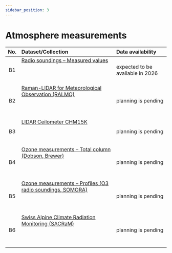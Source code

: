 ```yaml
---
sidebar_position: 3
---
```


# Atmosphere measurements

| No.    | Dataset/Collection | Data availability |
|:------:|:---------|:---------|
| B1 | [Radio soundings – Measured values](/b-data-atmosphere/b1-radio-sounding) <br></br>  <br></br> | expected to be available in 2026 |
| B2 | [Raman-LIDAR for Meteorological Observation (RALMO)](/b-data-atmosphere/b2-ralmo) <br></br>  <br></br> | planning is pending |
| B3 | [LIDAR Ceilometer CHM15K](/b-data-atmosphere/b3-lidar-ceilometer-chm15k) <br></br>  <br></br> | planning is pending |
| B4 | [Ozone measurements – Total column (Dobson, Brewer)](/b-data-atmosphere/b4-ozone-measurements-total-column) <br></br>  <br></br> | planning is pending |
| B5 | [Ozone measurements – Profiles (O3 radio soundings, SOMORA)](/b-data-atmosphere/b5-ozone-measurements-profiles) <br></br>  <br></br> | planning is pending |
| B6 | [Swiss Alpine Climate Radiation Monitoring (SACRaM)](/b-data-atmosphere/b6-sacram) <br></br>  <br></br> | planning is pending |
